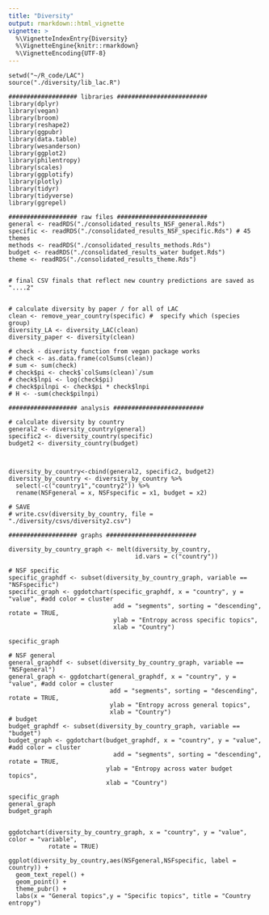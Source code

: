 ```yaml
---
title: "Diversity"
output: rmarkdown::html_vignette
vignette: >
  %\VignetteIndexEntry{Diversity}
  %\VignetteEngine{knitr::rmarkdown}
  %\VignetteEncoding{UTF-8}
---
```


```
setwd("~/R_code/LAC")
source("./diversity/lib_lac.R")

################### libraries #########################
library(dplyr)
library(vegan)
library(broom)
library(reshape2)
library(ggpubr)
library(data.table)
library(wesanderson)
library(ggplot2)
library(philentropy)
library(scales)
library(ggplotify)
library(plotly)
library(tidyr)
library(tidyverse)
library(ggrepel)

################### raw files #########################
general <- readRDS("./consolidated_results_NSF_general.Rds")
specific <- readRDS("./consolidated_results_NSF_specific.Rds") # 45 themes
methods <- readRDS("./consolidated_results_methods.Rds")
budget <- readRDS("./consolidated_results_water budget.Rds")
theme <- readRDS("./consolidated_results_theme.Rds")


# final CSV finals that reflect new country predictions are saved as "....2"

```

```

# calculate diversity by paper / for all of LAC
clean <- remove_year_country(specific) #  specify which (species group)
diversity_LA <- diversity_LAC(clean)
diversity_paper <- diversity(clean)

# check - diveristy function from vegan package works
# check <- as.data.frame(colSums(clean))
# sum <- sum(check)
# check$pi <- check$`colSums(clean)`/sum
# check$lnpi <- log(check$pi)
# check$pilnpi <- check$pi * check$lnpi
# H <- -sum(check$pilnpi)

################### analysis #########################

# calculate diversity by country
general2 <- diversity_country(general)
specific2 <- diversity_country(specific)
budget2 <- diversity_country(budget)



diversity_by_country<-cbind(general2, specific2, budget2)
diversity_by_country <- diversity_by_country %>%
  select(-c("country1","country2")) %>%
  rename(NSFgeneral = x, NSFspecific = x1, budget = x2)

# SAVE
# write.csv(diversity_by_country, file = "./diversity/csvs/diversity2.csv")

################### graphs #########################

diversity_by_country_graph <- melt(diversity_by_country, 
                                   id.vars = c("country"))

# NSF specific  
specific_graphdf <- subset(diversity_by_country_graph, variable == "NSFspecific")
specific_graph <- ggdotchart(specific_graphdf, x = "country", y = "value", #add color = cluster
                             add = "segments", sorting = "descending", rotate = TRUE, 
                             ylab = "Entropy across specific topics",
                             xlab = "Country")

specific_graph

# NSF general  
general_graphdf <- subset(diversity_by_country_graph, variable == "NSFgeneral")
general_graph <- ggdotchart(general_graphdf, x = "country", y = "value", #add color = cluster
                            add = "segments", sorting = "descending", rotate = TRUE,
                            ylab = "Entropy across general topics",
                            xlab = "Country")
# budget
budget_graphdf <- subset(diversity_by_country_graph, variable == "budget")
budget_graph <- ggdotchart(budget_graphdf, x = "country", y = "value", #add color = cluster
                             add = "segments", sorting = "descending", rotate = TRUE,
                           ylab = "Entropy across water budget topics",
                           xlab = "Country")

specific_graph
general_graph
budget_graph


ggdotchart(diversity_by_country_graph, x = "country", y = "value", color = "variable",
           rotate = TRUE)

ggplot(diversity_by_country,aes(NSFgeneral,NSFspecific, label = country)) +
  geom_text_repel() +
  geom_point() +
  theme_pubr() +
  labs(x = "General topics",y = "Specific topics", title = "Country entropy")
```